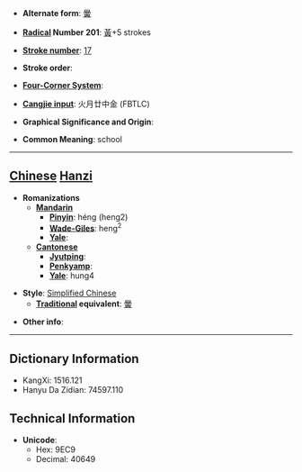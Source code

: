 * '''Alternate form''': [[黌]]

* '''[[Wiktionary:Chinese radical index| Radical]] Number 201''': [[Wiktionary:Chinese radical index 黃|黃]]+5 strokes

* '''[[Wiktionary:Chinese total strokes index|Stroke number]]''': [[Wiktionary:Chinese total strokes index 17|17]]

* '''Stroke order''': 

* '''[[Wiktionary:Chinese four corner index|Four-Corner System]]''': 

* '''[[Wiktionary:Chinese Cangjie index|Cangjie input]]''': 火月廿中金 (FBTLC)

* '''Graphical Significance and Origin''': 

* '''Common Meaning''': school

----

== [[Chinese]] [[Hanzi]] ==

* '''Romanizations'''
** '''[[Mandarin]]'''
*** '''[[Pinyin]]''': héng (heng2)
*** '''[[Wade-Giles]]''': heng<sup>2</sup>
*** '''[[Yale]]''': 
** '''[[Cantonese]]'''
*** '''[[Jyutping]]''':
*** '''[[Penkyamp]]''': 
*** '''[[Yale]]''': hung4

* '''Style''': [[Simplified Chinese]] 
** '''[[Traditional Chinese|Traditional]] equivalent''': [[黌]]

* '''Other info''': 

----

== Dictionary Information ==

* KangXi: 1516.121
* Hanyu Da Zidian: 74597.110

== Technical Information ==

* '''Unicode''':
** Hex: 9EC9
** Decimal: 40649